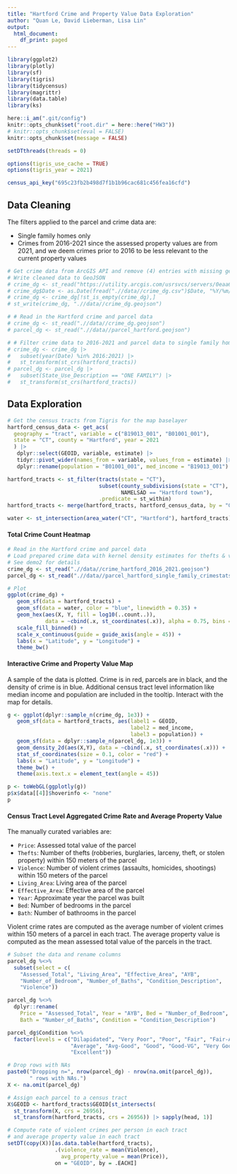 ```yaml
---
title: "Hartford Crime and Property Value Data Exploration"
author: "Quan Le, David Lieberman, Lisa Lin"
output:
  html_document:
    df_print: paged
---
```


```r
library(ggplot2)
library(plotly)
library(sf)
library(tigris)
library(tidycensus)
library(magrittr)
library(data.table)
library(ks)

here::i_am(".git/config")
knitr::opts_chunk$set("root.dir" = here::here("HW3"))
# knitr::opts_chunk$set(eval = FALSE)
knitr::opts_chunk$set(message = FALSE)

setDTthreads(threads = 0)

options(tigris_use_cache = TRUE)
options(tigris_year = 2021)

census_api_key("695c23fb2b498d7f1b1b96cac681c456fea16cfd")
```

## Data Cleaning

The filters applied to the parcel and crime data are:

* Single family homes only
* Crimes from 2016-2021 since the assessed property values are from 2021, and we deem crimes prior to 2016 to be less relevant to the current property values

```r
# Get crime data from ArcGIS API and remove (4) entries with missing geometry.
# Write cleaned data to GeoJSON
# crime_dg <- st_read("https://utility.arcgis.com/usrsvcs/servers/0eaa6be357a74f5280157125e9b547fc/rest/services/OpenData_PublicSafety/FeatureServer/2/query?outFields=*&where=1%3D1&f=geojson")
# crime_dg$Date <- as.Date(fread(".//data//crime_dg.csv")$Date, "%Y/%m/%d")
# crime_dg <- crime_dg[!st_is_empty(crime_dg),]
# st_write(crime_dg, ".//data//crime_dg.geojson")

# # Read in the Hartford crime and parcel data
# crime_dg <- st_read(".//data//crime_dg.geojson")
# parcel_dg <- st_read(".//data//parcel_hartford.geojson")

# # Filter crime data to 2016-2021 and parcel data to single family homes
# crime_dg <- crime_dg |> 
#   subset(year(Date) %in% 2016:2021) |> 
#   st_transform(st_crs(hartford_tracts))
# parcel_dg <- parcel_dg |> 
#   subset(State_Use_Description == "ONE FAMILY") |> 
#   st_transform(st_crs(hartford_tracts))
```

## Data Exploration

```r
# Get the census tracts from Tigris for the map baselayer
hartford_census_data <- get_acs(
  geography = "tract", variable = c("B19013_001", "B01001_001"), 
  state = "CT", county = "Hartford", year = 2021
  ) |>
   dplyr::select(GEOID, variable, estimate) |>
   tidyr::pivot_wider(names_from = variable, values_from = estimate) |>
   dplyr::rename(population = "B01001_001", med_income = "B19013_001")

hartford_tracts <- st_filter(tracts(state = "CT"),
                             subset(county_subdivisions(state = "CT"), 
                                    NAMELSAD == "Hartford town"),
                             .predicate = st_within)
hartford_tracts <- merge(hartford_tracts, hartford_census_data, by = "GEOID")

water <- st_intersection(area_water("CT", "Hartford"), hartford_tracts)
```

#### Total Crime Count Heatmap

```r
# Read in the Hartford crime and parcel data
# Load prepared crime data with kernel density estimates for thefts & violence
# See demo2 for details
crime_dg <- st_read(".//data//crime_hartford_2016_2021.geojson")
parcel_dg <- st_read(".//data//parcel_hartford_single_family_crimestats.geojson")

# Plot
ggplot(crime_dg) +
   geom_sf(data = hartford_tracts) +
   geom_sf(data = water, color = "blue", linewidth = 0.35) +
   geom_hex(aes(X, Y, fill = log10(..count..)), 
            data = ~cbind(.x, st_coordinates(.x)), alpha = 0.75, bins = 50) +
   scale_fill_binned() +
   scale_x_continuous(guide = guide_axis(angle = 45)) +
   labs(x = "Latitude", y = "Longitude") +
   theme_bw()
```

#### Interactive Crime and Property Value Map

A sample of the data is plotted. Crime is in red, parcels are in black, and the density of crime is in blue. Additional census tract level information like median income and population are included in the tooltip. Interact with the map for details.

```r
g <- ggplot(dplyr::sample_n(crime_dg, 1e3)) +
   geom_sf(data = hartford_tracts, aes(label1 = GEOID,
                                       label2 = med_income,
                                       label3 = population)) +
   geom_sf(data = dplyr::sample_n(parcel_dg, 1e3)) +
   geom_density_2d(aes(X,Y), data = ~cbind(.x, st_coordinates(.x))) +
   stat_sf_coordinates(size = 0.1, color = "red") +
   labs(x = "Latitude", y = "Longitude") +
   theme_bw() +
   theme(axis.text.x = element_text(angle = 45))

p <- toWebGL(ggplotly(g))
p$x$data[[4]]$hoverinfo <- "none"
p
```

#### Census Tract Level Aggregated Crime Rate and Average Property Value

The manually curated variables are:

* `Price`: Assessed total value of the parcel
* `Thefts`: Number of thefts (robberies, burglaries, larceny, theft, or stolen property) within 150 meters of the parcel
* `Violence`: Number of violent crimes (assaults, homicides, shootings) within 150 meters of the parcel
* `Living_Area`: Living area of the parcel
* `Effective_Area`: Effective area of the parcel
* `Year`: Approximate year the parcel was built
* `Bed`: Number of bedrooms in the parcel
* `Bath`: Number of bathrooms in the parcel

Violent crime rates are computed as the average number of violent crimes within 150 meters of a parcel in each tract. The average property value is computed as the mean assessed total value of the parcels in the tract.

```r
# Subset the data and rename columns
parcel_dg %<>% 
  subset(select = c(
    "Assessed_Total", "Living_Area", "Effective_Area", "AYB",
    "Number_of_Bedroom", "Number_of_Baths", "Condition_Description",
    "Violence"))

parcel_dg %<>% 
  dplyr::rename(
    Price = "Assessed_Total", Year = "AYB", Bed = "Number_of_Bedroom",
    Bath = "Number_of_Baths", Condition = "Condition_Description")

parcel_dg$Condition %<>% 
  factor(levels = c("Dilapidated", "Very Poor", "Poor", "Fair", "Fair-Avg", 
                    "Average", "Avg-Good", "Good", "Good-VG", "Very Good", 
                    "Excellent"))

# Drop rows with NAs
paste0("Dropping n=", nrow(parcel_dg) - nrow(na.omit(parcel_dg)), 
       " rows with NAs.")
X <- na.omit(parcel_dg)
```

```r
# Assign each parcel to a census tract
X$GEOID <- hartford_tracts$GEOID[st_intersects(
  st_transform(X, crs = 26956), 
  st_transform(hartford_tracts, crs = 26956)) |> sapply(head, 1)]

# Compute rate of violent crimes per person in each tract
# and average property value in each tract
setDT(copy(X))[as.data.table(hartford_tracts),
               .(violence_rate = mean(Violence),
                 avg_property_value = mean(Price)),
               on = "GEOID", by = .EACHI]
```

